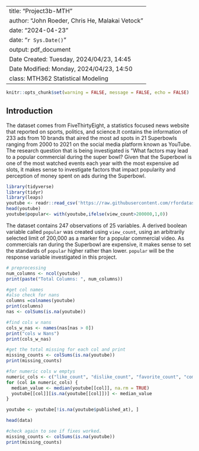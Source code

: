 
---
title: "Project3b-MTH"
author: "John Roeder, Chris He, Malakai Vetock"
date: "2024-04-23"
date: "`r Sys.Date()`"
output: pdf_document
Date Created: Tuesday, 2024/04/23, 14:45
Date Modified: Monday, 2024/04/23, 14:50
class: MTH362 Statistical Modeling
---

```{r setup, include=FALSE} 
knitr::opts_chunk$set(warning = FALSE, message = FALSE, echo = FALSE) 
```

## Introduction

The dataset comes from FiveThirtyEight, a statistics focused news website that reported on sports, politics, and science.It contains the information of 233 ads from 10 brands that aired the most ad spots in 21 Superbowls ranging from 2000 to 2021 on the social media platform known as YouTube. The research question that is being investigated is "What factors may lead to a popular commercial during the super bowl? Given that the Superbowl is one of the most watched events each year with the most expensive ad slots, it makes sense to investigate factors that impact popularity and perception of money spent on ads during the Superbowl.

```{r}
library(tidyverse)
library(tidyr)
library(leaps)
youtube <- readr::read_csv('https://raw.githubusercontent.com/rfordatascience/tidytuesday/master/data/2021/2021-03-02/youtube.csv')
head(youtube)
youtube$popular<- with(youtube,ifelse(view_count>200000,1,0))

```

The dataset contains 247 observations of 25 variables. A derived boolean variable called `popular` was created using `view_count`, using an arbitrarily selected limit of 200,000 as a marker for a popular commercial video. As commercials ran during the Superbowl are expensive, it makes sense to set the standards of `popular` higher rather than lower. `popular` will be the response variable investigated in this project.


```{r}
# preprocessing 
num_columns <- ncol(youtube)
print(paste("Total Columns: ", num_columns))

#get col names 
#also check for nans
columns =colnames(youtube)
print(columns)
nas <- colSums(is.na(youtube))

#find cols w nans
cols_w_nas <- names(nas[nas > 0])
print("cols w Nans")
print(cols_w_nas)

#get the total missing for each col and print
missing_counts <- colSums(is.na(youtube))
print(missing_counts)
```

```{r}

#for numeric cols w emptys
numeric_cols <- c("like_count", "dislike_count", "favorite_count", "comment_count", "view_count")
for (col in numeric_cols) {
  median_value <- median(youtube[[col]], na.rm = TRUE)  
  youtube[[col]][is.na(youtube[[col]])] <- median_value 
}

youtube <- youtube[!is.na(youtube$published_at), ]

head(data)

#check again to see if fixes worked. 
missing_counts <- colSums(is.na(youtube))
print(missing_counts)

```